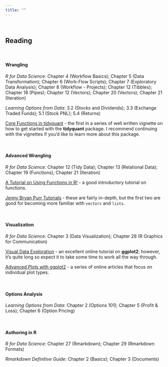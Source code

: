 ```yaml
---
title: ""
---
```


<style>
    body .main-container {
        max-width: 750px;
    }
</style>

&nbsp;

## **Reading**


<br>

#### **Wrangling**

*R for Data Science*: Chapter 4 (Workflow Basics); Chapter 5 (Data Transformation); Chapter 6 (Work-Flow Scripts); Chapter 7 (Exploratory Data Analysis); Chapter 8 (Workflow - Projects); Chapter 12 (Tibbles); Chapter 18 (Pipes); Chapter 12 (Vectors); Chapter 20 (Vectors); Chapter 21 (Iteration) 

*Learning Options from Data*: 3.2 (Stocks and Dividends); 3.3 (Exchange Traded Funds); 5.1 (Stock PNL); 5.4 (Returns)

<!-- <span style="color:gray":>**Supplemental:**</span>  -->

[Core Functions in tidyquant](https://cran.r-project.org/web/packages/tidyquant/vignettes/TQ01-core-functions-in-tidyquant.html) - the first in a series of well written vignette on how to get started with the **tidyquant** package.  I recommend continuing with the vignettes if you'd like to learn more about this package.

<br>

#### **Advanced Wrangling**

*R for Data Science*: Chapter 12 (Tidy Data); Chapter 13 (Relational Data); Chapter 19 (Functions); Chapter 21 (Iteration)

[A Tutorial on Using Functions in R!](https://www.datacamp.com/community/tutorials/functions-in-r-a-tutorial#what) - a good introductory tutorial on functions.

[Jenny Bryan Purr Tutorials](https://jennybc.github.io/purrr-tutorial/) - these are fairly in-depth, but the first two are good for becoming more familiar with `vectors` and `lists`.

<br>

#### **Visualization**

*R for Data Science*: Chapter 3 (Data Visualization); Chapter 28 (R Graphics for Communication)


<!-- <span style="color:gray":>**Supplemental:**</span>  -->

[Visual Data Exploration](http://uc-r.github.io/gda) - an excellent online tutorial on **ggplot2**; however, it's quite long so expect it to take some time to work all the way through.


[Advanced Plots with ggplot2](http://uc-r.github.io/ggplot) - a series of online articles that focus on individual plot types. 


<br> 

#### **Options Analysis**

*Learning Options from Data*: Chapter 2 (Options 101); Chapter 5 (Profit & Loss); Chapter 6 (Option Pricing)

<br> 

#### **Authoring in R**

*R for Data Science*: Chapter 27 (Rmarkdown); Chapter 29 (Rmarkdown Formats)

*Rmarkdown Definitive Guide*: Chapter 2 (Basics); Chapter 3 (Documents)












